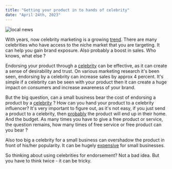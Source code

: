 ```yaml
---
title: "Getting your product in to hands of celebrity"
date: "April 24th, 2023"
---
```


<img src="/locals/local16.png" alt="local news" />

With years, now celebrity marketing is a growing [trend](https://toccarakarizma.com/blog/how-to-get-your-products-into-celebrity-hands/). There are many celebrities who have access to the niche market that you are targeting. It can help you gain brand exposure. Also probably a boost in sales. Who knows, what else ?

Endorsing your product through a [celebrity](https://www.forbes.com/sites/emmajohnson/2017/09/25/how-get-product-to-celebrity/?sh=53ba40656a3e) can be effective, as it can create a sense of desirability and trust. On various marketing research it's been seen, endorsing by a celebrity can increase sales by approx 4 percent. It's simple if a celebrity can be seen with your product then it can create a huge impact on consumers and increase awareness of your brand.

But the big question, can a small business bear the cost of endorsing a product by a [celebrity](https://www.cnbc.com/2012/03/05/how-to-get-your-product-in-the-hands-of-celebrities.html) ? How can you hand your product to a celebrity influencer? It's very important to figure out, as it's not easy, if you just send a product to a celebrity, then [probably](https://blog.hollywoodbranded.com/celebrity-endorsements-safeguarding-your-brands-reputation-against-misdeeds) the product will end up in their home. And the budget. As many times you have to give a free product or service, the question remains, how many times of free service or free product can you bear ?

Also too big a celebrity for a small business can overshadow the product in front of his/her popularity. It can be hugely [expensive](https://burkhartmarketing.com/pros-and-cons-of-having-a-brand-spokesperson/) for small businesses.

So thinking about using celebrities for endorsement? Not a bad idea. But you have to think twice - it can be tricky.
